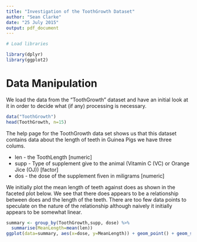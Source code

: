 ```yaml
---
title: "Investigation of the ToothGrowth Dataset"
author: "Sean Clarke"
date: "25 July 2015"
output: pdf_document
---
```


```r
# Load libraries

library(dplyr)
library(ggplot2)
```

# Data Manipulation
We load the data from the "ToothGrowth" dataset and have an initial look at it in order to decide what (if any) processing is necessary.


```r
data("ToothGrowth")
head(ToothGrowth, n=15)
```

The help page for the ToothGrowth data set shows us that this dataset contains data about the length of teeth in Guinea Pigs we have three colums.

* len - the ToothLength [numeric]
* supp - Type of supplement give to the animal (Vitamin C (VC) or Orange Jice (OJ)) [factor]
* dos - the dose of the supplement fiven in miligrams [numeric]

We initially plot the mean length of teeth against does as shown in the faceted plot below. We see that there does appears to be a relationship between does and the length of the teeth. There are too few data points to speculate on the nature of the relationship although naively it initially appears to be somewhat linear.

```r
summary <- group_by(ToothGrowth,supp, dose) %>%
  summarise(MeanLength=mean(len))
ggplot(data=summary, aes(x=dose, y=MeanLength)) + geom_point() + geom_smooth(method =	"lm") + facet_grid(. ~ supp, scales="free_y")
```